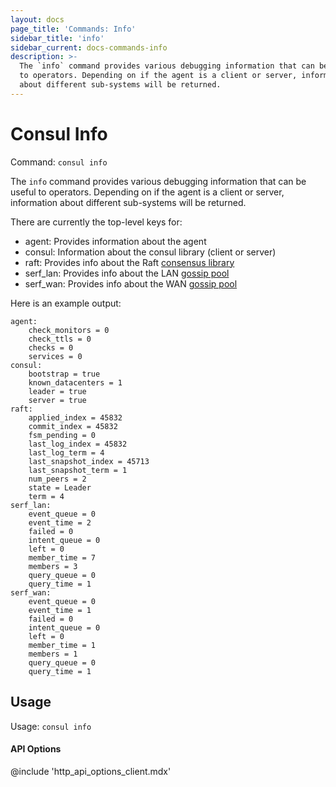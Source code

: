 ```yaml
---
layout: docs
page_title: 'Commands: Info'
sidebar_title: 'info'
sidebar_current: docs-commands-info
description: >-
  The `info` command provides various debugging information that can be useful
  to operators. Depending on if the agent is a client or server, information
  about different sub-systems will be returned.
---
```


# Consul Info

Command: `consul info`

The `info` command provides various debugging information that can be
useful to operators. Depending on if the agent is a client or server,
information about different sub-systems will be returned.

There are currently the top-level keys for:

- agent: Provides information about the agent
- consul: Information about the consul library (client or server)
- raft: Provides info about the Raft [consensus library](/docs/internals/consensus)
- serf_lan: Provides info about the LAN [gossip pool](/docs/internals/gossip)
- serf_wan: Provides info about the WAN [gossip pool](/docs/internals/gossip)

Here is an example output:

```text
agent:
    check_monitors = 0
    check_ttls = 0
    checks = 0
    services = 0
consul:
    bootstrap = true
    known_datacenters = 1
    leader = true
    server = true
raft:
    applied_index = 45832
    commit_index = 45832
    fsm_pending = 0
    last_log_index = 45832
    last_log_term = 4
    last_snapshot_index = 45713
    last_snapshot_term = 1
    num_peers = 2
    state = Leader
    term = 4
serf_lan:
    event_queue = 0
    event_time = 2
    failed = 0
    intent_queue = 0
    left = 0
    member_time = 7
    members = 3
    query_queue = 0
    query_time = 1
serf_wan:
    event_queue = 0
    event_time = 1
    failed = 0
    intent_queue = 0
    left = 0
    member_time = 1
    members = 1
    query_queue = 0
    query_time = 1
```

## Usage

Usage: `consul info`

#### API Options

@include 'http_api_options_client.mdx'
